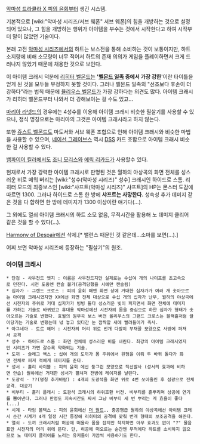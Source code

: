[[악마성 드라큘라 X 피의 윤회]]부터 생긴 시스템.

기본적으로 [wiki:"악마성 시리즈/서브 웨폰" 서브 웨폰]의 힘을 개방하는 것으로 설정되어 있으나, 그 힘을 개방하는 행위가 아이템을 부수는 것에서 시작한다고 하여 시작부터 말이 많았던 기술이다.

본래 고전 [[악마성 시리즈]]에서의 하트는 보스전을 통해 소비하는 것이 보통이지만, 하트 소지량에 비해 소모량이 너무 적어서 하트의 존재 의의가 게임을 플레이하면서 크게 드러나지 않았기 때문에 채용한 것으로 보인다.

이 아이템 크래시 덕분에 [[리히터 벨몬드]]는 ''''[[벨몬드 일족]] 중에서 가장 강한''''이란 타이틀을 얻게 된 것을 모두들 부정하지 못할 것이다. 그러나 벨몬드 일족의 "선조보다 후손이 더 강하다"라는 법칙 때문에 [[율리우스 벨몬드]]가 가장 강하다는 의견도 많다. 아이템 크래시가 리히터 벨몬드부터 나와서 더 강해보이는 걸 수도 있고...

[[마리아 라넷드]]의 경우에는 4성수를 이용해 아이템 크래시 비슷한 필살기를 사용할 수 있으나, 정식 명칭으로는 마리아의 그것은 아이템 크래시라고 하지 않는다.

또한 [[쥬스트 벨몬드]]도 마도서와 서브 웨폰 조합으로 인해 아이템 크래시와 비슷한 마법을 사용할 수 있으며, [[네이선 그레이브스]] 역시 [[DSS]] 카드 조합으로 아이템 크래시 비슷한 걸 사용할 수 있다.

[[뱀파이어 킬러]]에서도 [[조니 모리스]]와 [[에릭 리카드]]가 사용할수 있다.

현재로서 가장 강력한 아이템 크래시로 판명된 것은 월하의 야상곡의 화면 전체를 성스러운 비로 메워 버리는 [wiki:"성수(악마성 시리즈)" 성수] 크래시인 하이드로 스톰. 리히터 모드의 최종보스인 [wiki:"샤프트(악마성 시리즈)" 샤프트]의 HP는 몬스터 도감에 따르면 1300. 그러나 하이드로 스톰 한 방에 '''샤프트는 사망한다.''' 성속성 추가 데미지 같은 것을 다 합하면 한 방에 데미지가 1300 이상이란 얘기다(...).

그 외에도 열쇠 아이템 크래시의 하트 소모 없음, 무적시간을 활용해 노 데미지 클리어 같은 것을 할 수 있다(...).

[[Harmony of Despair]]에선 삭제.[* 밸런스 때문인 것 같은데...소마를 보면(...).]

어찌 보면 악마성 시리즈에 등장하는 "필살기"의 원조.

=== 아이템 크래시 ===
 * 단검 - 사우전드 엣지 : 이름은 사우전드지만 실제로는 수십여 개의 나이프를 초고속으로 던진다. 시전 도중엔 캔슬 불가(공격당했을 시에만 캔슬됨) 
 * 십자가 - 그랜드 크로스 : 피의 윤회 때엔 화면 상에 거대한 십자가가 여러 개 솟아오르는 아이템 크래시였지만 XX에선 화면 전체 대상으로 수십 개의 십자가 난무, 월하의 야상곡에선 시전자의 주위로 거대 십자가가 빙빙 돌다 성스러운 빛이 퍼지면서 화면 전체에 데미지를 가하는 기술로 바뀌었고 휴대용 악마성에선 시전자의 몸을 중심으로 하얀 십자가 형태가 솟아오르는 기술로 변했다. 효월의 원무곡 보스 버전 율리우스의 그랜드 크로스는 블랙홀처럼 끌어당기는 기술로 변했는데 넋 놓고 있다간 눈 깜짝할 새에 빨려들어가 즉사.
 * 아그네아 - 토르 해머 : 시전자의 머리 위로 번개 다발이 부채꼴 모양으로 사방에 퍼져서 공격
 * 성수 - 하이드로 스톰 : 화면 전체에 성스러운 비를 내린다. 최강의 아이템 크래시였지만 시리즈가 가면 갈수록 약화되는 기술.  
 * 도끼 - 슬래그 액스 : 십여 개의 도끼가 몸 주위에서 원형을 이뤄 두 바퀴 돌다가 화면 전체로 퍼져 적에게 데미지를 준다.
 * 성서 - 홀리 바이블 : 피의 윤회 에선 둥그런 모양으로 직선발사 (성서의 효과에 비하면 안습) 월하에선 거대한 성서가 펼쳐져 전방에 레이저를 날린다.
 * 도광석 - ??(명칭 추가바람) : 4개의 도광석을 화면 위로 4번 쏘아올린 후 섬광으로 전체공격. 대공기
 * 비부티 - 홀리 플래시 : 도광석 크래시의 하위호환 버전. 비부티를 흩뿌리며 상공에 연기를 뿜어낸다. 그러나 판정도 지속시간도 짜서 그냥 비부티 세 번 뿌리는 게 효율이 좋다(...)
 * 시계 - 타임 볼텍스 : 피의 윤회에선 [[더 월드]].. 충공깽급 월하의 야상곡에선 아이템 크래시 순간 시계가 4개 일정 시간 등장해 리히터의 공격에 맞춰 번개 형태의 보조공격을 해준다.
 * 열쇠 - 도끼 크래시처럼 허공에 떠올라 폼을 잡지만 착지하면 아무 효과도 없이 "?" 물음표만 시전자의 머리 위에 뜬다. 단, 허공에 떠오르는 순간엔 무적에다 하트를 소비하지 않으므로 노 데미지 클리어를 노리는 유저들이 가끔씩 사용하기도 한다.
